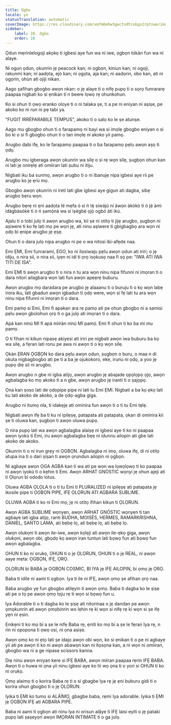 ```yaml
---
title: Ogbo
locale: yo
statusTranslation: automatic
coverImage: https://res.cloudinary.com/xmfm6mhw3gwctndtcubgx2rptnae/image/upload/v1740337243/small_cover_educacion_fundamental_a051170f1c.webp
sidebar:
    label: 28. Ogbo
    order: 28
---
```

Ọdun mẹrinlelogoji akọkọ ti igbesi aye fun wa ni iwe, ọgbọn tókàn fun wa ni alaye.

Ni ogun ọdun, ọkunrin jẹ peacock kan; ni ọgbọn, kiniun kan; ni ogoji, rakunmi kan; ni aadọta, ejò kan; ni ọgọta, aja kan; ni aadọrin, obo kan, ati ni ọgọrin, ohùn ati ojiji nikan.

Aago ṣafihan gbogbo awọn nkan: o jẹ alaye ti o nifẹ pupọ ti o sọrọ funrararẹ paapaa nigbati ko si ẹnikan ti n beere lọwọ rẹ ohunkohun.

Ko si ohun ti ọwọ eranko oloye ti o ni talaka ṣe, ti a pe ni eniyan ni aṣiṣe, pe akoko ko ni run ni pẹ tabi ya.

"FUGIT IRRÉPARABILE TEMPUS", akoko ti o salọ ko le ṣe atunṣe.

Aago mu gbogbo ohun ti o farapamọ ni bayi wa si imọlẹ gbogbo eniyan o si bo ki o si fi gbogbo ohun ti o tan imọlẹ ni akoko yii pamọ.

Arugbo dabi ifẹ, ko le farapamọ paapaa ti o ba farapamọ pẹlu awọn aṣọ ti ọdọ.

Arugbo mu igberaga awọn ọkunrin wa silẹ o si rẹ wọn silẹ, ṣugbọn ohun kan ni lati jẹ onirẹlẹ ati omiiran lati ṣubu ni itiju.

Nigbati iku ba sunmọ, awọn arugbo ti o ni ibanujẹ nipa igbesi aye rii pe arugbo ko jẹ ẹrù mọ.

Gbogbo awọn ọkunrin ni ireti lati gbe igbesi aye gigun ati dagba, sibẹ arugbo bẹru wọn.

Arugbo bẹrẹ ni ẹni aadọta lé mẹfa ó sì ń tẹ̀ síwájú ní àwọn àkókò tí ó jẹ́ àmì ìdàgbàsókè tí ó ń ṣamọ̀nà wa sí ìṣègbẹ̀ ọjọ́ ogbó àti ikú.

Ajalu ti o tobi julọ ti awọn arugbo wa, kii ṣe ni otitọ ti jijẹ arugbo, ṣugbọn ni aṣiwere ti ko fẹ lati mọ pe wọn jẹ, ati ninu aṣiwere ti gbigbagbọ ara wọn ni ọdọ bi ẹnipe arugbo jẹ ẹṣẹ.

Ohun ti o dara julọ nipa arugbo ni pe o wa nitosi ibi-afẹde naa.

Emi ẸMI, Emi funrarami, EGO, ko ni ilọsiwaju pẹlu awọn ọdun ati iriri; o jẹ idiju, o nira sii, o nira sii, iyẹn ni idi ti ọrọ isọkusọ naa fi sọ pe: "IWA ATI IWA TITI DE ISA".

Emi ẸMI ti awọn arugbo ti o nira n tu ara wọn ninu nipa fifunni ni imọran ti o dara nitori ailagbara wọn lati fun awọn apẹẹrẹ buburu.

Awọn arugbo mọ daradara pe arugbo jẹ alaaanu ti o buruju ti o kọ wọn labẹ irora iku, lati gbadun awọn igbadun ti ọdọ were, wọn si fẹ lati tu ara wọn ninu nipa fifunni ni imọran ti o dara.

Emi pamọ si Emi, Emi fi apakan ara rẹ pamọ ati pe ohun gbogbo ni a samisi pẹlu awọn gbolohun ọrọ ti o ga julọ ati imọran ti o dara.

Apá kan nínú MI fi apá mìíràn nínú MI pamọ́. Emi fi ohun ti ko ba mi mu pamọ.

O ti fihan ni kikun nipasẹ akiyesi ati iriri pe nigbati awọn iwa buburu ba kọ wa silẹ, a fẹran lati ronu pe awa ni awọn ti o kọ wọn silẹ.

Ọkàn ẸRAN ỌGBỌN ko dara pẹlu awọn ọdun, ṣugbọn o buru, o maa n di okuta nigbagbogbo ati pe ti a ba jẹ ojukokoro, eke, irunu ni ọdọ, a yoo jẹ pupọ diẹ sii ni arugbo.

Awọn arugbo n gbe ni igba atijọ, awọn arugbo jẹ abajade ọpọlọpọ ọjọ, awọn agbalagba ko mọ akoko ti a n gbe, awọn arugbo jẹ iranti ti o ṣajọpọ.

Ọna kan ṣoṣo lati de ọdọpipe pipe ni lati tu Emi ẸMI. Nigbati a ba kọ ẹkọ lati ku lati akoko de akoko, a de ọdọ-agba giga.

Arugbo ni itumọ nla, ti idakẹjẹ ati ominira fun awọn ti o ti tu Emi tẹlẹ.

Nigbati awọn ifẹ ba ti ku ni ipilẹṣẹ, patapata ati patapata, ọkan di ominira kii ṣe ti oluwa kan, ṣugbọn ti awọn oluwa pupọ.

O nira pupọ lati wa awọn agbalagba alaiṣẹ ni igbesi aye ti ko ni paapaa awọn iyokù ti Emi, iru awọn agbalagba bẹẹ ni idunnu ailopin ati gbe lati akoko de akoko.

Ọkunrin ti o ni irun grẹy ni ỌGBỌN. Agbalagba ni imọ, oluwa ifẹ, di ni otitọ atupa ina ti o dari ṣiṣan ti awọn ọrundun ailopin ni ọgbọn.

Ni agbaye awọn ỌGA AGBA kan ti wa ati pe wọn wa lọwọlọwọ ti ko paapaa ni awọn iyokù ti o kẹhin ti Emi. Awọn ARHAT GNÓSTIC wọnyi jẹ ohun ajeji ati ti Ọlọrun bi ododo lotus.

Oluwa AGBA ỌLỌLA ti o ti tu Emi ti PLURALIZED ni ipilẹṣẹ ati patapata jẹ ikosile pipe ti ỌGBỌN PIPE, IFẸ ỌLỌRUN ATI AGBARA SUBLIME.

OLUWA AGBA ti ko ni Emi mọ, jẹ ni otitọ ifihan kikun ti ỌLỌRUN.

Awọn AGBA SUBLIME wọnyẹn, awọn ARHAT GNÓSTIC wọnyẹn ti tan agbaye lati igba atijọ, ranti BUDHA, MOISÉS, HERMES, RAMARKRISHNA, DANIEL, SANTO LAMA, ati bẹbẹ lọ, ati bẹbẹ lọ, ati bẹbẹ lọ.

Awọn olukọni ti awọn ile-iwe, awọn kọlẹji ati awọn ile-ẹkọ giga, awọn olukọni, awọn obi, gbọdọ kọ awọn iran tuntun lati bọwọ fun ati bọwọ fun awọn agbalagba.

OHUN ti ko ni orukọ, OHUN ti o jẹ ỌLỌRUN, OHUN ti o jẹ REAL, ni awọn aaye mẹta: ỌGBỌN, IFẸ, ỌRỌ.

ỌLỌRUN bi BABA jẹ ỌGBỌN COSMIC, BI IYA jẹ IFẸ AILOPIN, bi ọmọ jẹ ỌRỌ.

Baba ti idile ni aami ti ọgbọn. Iya ti ile ni IFẸ, awọn ọmọ ṣe afihan ọrọ naa.

Baba arugbo yẹ fun gbogbo atilẹyin ti awọn ọmọ. Baba ti dagba ko le ṣiṣẹ ati pe o tọ pe awọn ọmọ tọju rẹ ti wọn si bọwọ fun u.

Iya Adorable ti o ti dagba ko le ṣiṣẹ ati nitorinaa o jẹ dandan pe awọn ọmọkunrin ati awọn ọmọbinrin wo lẹhin rẹ ki wọn si nifẹ rẹ ki wọn si ṣe ifẹ yẹn ni ẹsin.

Ẹnikẹni ti ko mọ bi a ṣe le nifẹ Baba rẹ, ẹniti ko mọ bi a ṣe le fẹran Iya rẹ, n rin ni opopona ti ọwọ osi, ni ọna aṣiṣe.

Awọn ọmọ ko ni ẹtọ lati ṣe idajọ awọn obi wọn, ko si ẹnikan ti o pe ni agbaye yii ati pe awọn ti ko ni awọn abawọn kan ni itọsọna kan, a ni wọn ni omiiran, gbogbo wa ni a ge nipasẹ scissors kanna.

Diẹ ninu awọn eniyan kere si IFẸ BABA, awọn miiran paapaa rẹrin IFẸ BABA. Awọn ti o huwa ni ọna yii ninu igbesi aye ko tii wọ ọna ti o yori si OHUN ti ko ni orukọ.

Ọmọ alaimọ ti o korira Baba rẹ ti o si gbagbe Iya rẹ jẹ ẹni buburu gidi ti o korira ohun gbogbo ti o jẹ ỌLỌRUN.

Iyika ti ẸMI ko tumọ si ALÁÌMỌ, gbagbe baba, rẹmi Iya adorable. Iyika ti ẸMI jẹ ỌGBỌN IFẸ ati AGBARA PIPE.

Baba ni aami ti ọgbọn ati ninu Iya ni orisun alãye ti IFẸ laisi eyiti o jẹ pataki pupọ lati ṣaṣeyọri awọn IMỌRAN INTIMATE ti o ga julọ.

